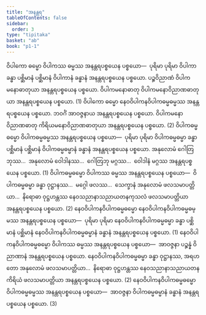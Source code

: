 ```yaml
---
title: "အနန္တရ"
tableOfContents: false
sidebar:
  order: 3
type: "tipitaka"
basket: "ab"
book: "p1-1"
---
```



<DynamicBreadcrumb />

<Division number="97" book="p1-1" e="ch" v="36" p="368">

<Paragraph number="2299" book="p1-1">
ဝိပါကော ဓမ္မော ဝိပါကဿ ဓမ္မဿ အနန္တရပစ္စယေန ပစ္စယော—  ပုရိမာ ပုရိမာ ဝိပါကာ ခန္ဓာ ပစ္ဆိမာနံ ပစ္ဆိမာနံ ဝိပါကာနံ ခန္ဓာနံ အနန္တရပစ္စယေန ပစ္စယော. ပဉ္စဝိညာဏံ ဝိပါကမနောဓာတုယာ အနန္တရပစ္စယေန ပစ္စယော. ဝိပါကမနောဓာတု ဝိပါကမနောဝိညာဏဓာတုယာ အနန္တရပစ္စယေန ပစ္စယော. (1)
</Paragraph>

<Paragraph number="2300" book="p1-1">
ဝိပါကော ဓမ္မော နေဝဝိပါကနဝိပါကဓမ္မဓမ္မဿ အနန္တရပစ္စယေန ပစ္စယော. ဘဝင်္ဂံ အာဝဇ္ဇနာယ အနန္တရပစ္စယေန ပစ္စယော. ဝိပါကမနောဝိညာဏဓာတု ကိရိယမနောဝိညာဏဓာတုယာ အနန္တရပစ္စယေန ပစ္စယော. (2)
</Paragraph>

<Paragraph number="2301" book="p1-1">
ဝိပါကဓမ္မဓမ္မော ဝိပါကဓမ္မဓမ္မဿ အနန္တရပစ္စယေန ပစ္စယော—  ပုရိမာ ပုရိမာ ဝိပါကဓမ္မဓမ္မာ ခန္ဓာ ပစ္ဆိမာနံ ပစ္ဆိမာနံ ဝိပါကဓမ္မဓမ္မာနံ ခန္ဓာနံ အနန္တရပစ္စယေန ပစ္စယော. အနုလောမံ ဂေါတြဘုဿ…  အနုလောမံ ဝေါဒါနဿ…  ဂေါတြဘု မဂ္ဂဿ…  ဝေါဒါနံ မဂ္ဂဿ အနန္တရပစ္စယေန ပစ္စယော. (1)
</Paragraph>

<Paragraph number="2302" book="p1-1">
ဝိပါကဓမ္မဓမ္မော ဝိပါကဿ ဓမ္မဿ အနန္တရပစ္စယေန ပစ္စယော—  ဝိပါကဓမ္မဓမ္မာ ခန္ဓာ ဝုဋ္ဌာနဿ…  မဂ္ဂေါ ဖလဿ…  သေက္ခာနံ အနုလောမံ ဖလသမာပတ္တိယာ…  နိရောဓာ ဝုဋ္ဌဟန္တဿ နေဝသညာနာသညာယတနကုသလံ ဖလသမာပတ္တိယာ အနန္တရပစ္စယေန ပစ္စယော. (2)
</Paragraph>

<Paragraph number="2303" book="p1-1">
နေဝဝိပါကနဝိပါကဓမ္မဓမ္မော နေဝဝိပါကနဝိပါကဓမ္မဓမ္မဿ အနန္တရပစ္စယေန ပစ္စယော—  ပုရိမာ ပုရိမာ နေဝဝိပါကနဝိပါကဓမ္မဓမ္မာ ခန္ဓာ ပစ္ဆိမာနံ ပစ္ဆိမာနံ နေဝဝိပါကနဝိပါကဓမ္မဓမ္မာနံ ခန္ဓာနံ အနန္တရပစ္စယေန ပစ္စယော. (1)
</Paragraph>

<Paragraph number="2304" book="p1-1">
နေဝဝိပါကနဝိပါကဓမ္မဓမ္မော ဝိပါကဿ ဓမ္မဿ အနန္တရပစ္စယေန ပစ္စယော—  အာဝဇ္ဇနာ ပဉ္စန္နံ ဝိညာဏာနံ အနန္တရပစ္စယေန ပစ္စယော. နေဝဝိပါကနဝိပါကဓမ္မဓမ္မာ ခန္ဓာ ဝုဋ္ဌာနဿ, အရဟတော အနုလောမံ ဖလသမာပတ္တိယာ…  နိရောဓာ ဝုဋ္ဌဟန္တဿ နေဝသညာနာသညာယတနကိရိယံ ဖလသမာပတ္တိယာ အနန္တရပစ္စယေန ပစ္စယော. (2)
</Paragraph>

<Paragraph number="2305" book="p1-1">
နေဝဝိပါကနဝိပါကဓမ္မဓမ္မော ဝိပါကဓမ္မဓမ္မဿ အနန္တရပစ္စယေန ပစ္စယော—  အာဝဇ္ဇနာ ဝိပါကဓမ္မဓမ္မာနံ ခန္ဓာနံ အနန္တရပစ္စယေန ပစ္စယော. (3)
</Paragraph>
</Division>
